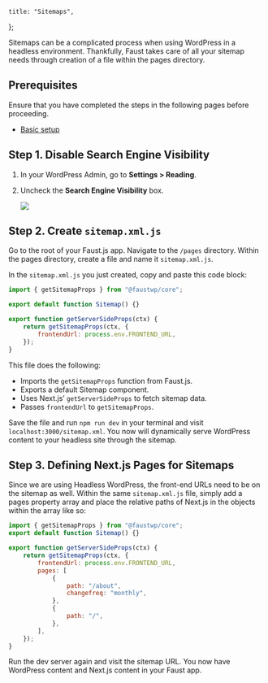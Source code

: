 	title: "Sitemaps",
};

Sitemaps can be a complicated process when using WordPress in a headless environment. Thankfully, Faust takes care of all your sitemap needs through creation of a file within the pages directory.

## Prerequisites

Ensure that you have completed the steps in the following pages before proceeding.

- [Basic setup](/docs/how-to/basic-setup)

## Step 1. Disable Search Engine Visibility

1. In your WordPress Admin, go to **Settings > Reading**.
2. Uncheck the **Search Engine Visibility** box.

   ![](./images/reading-settings.png)

## Step 2. Create `sitemap.xml.js`

Go to the root of your Faust.js app. Navigate to the `/pages` directory. Within the pages directory, create a file and name it `sitemap.xml.js`.

In the `sitemap.xml.js` you just created, copy and paste this code block:

```js title="/pages/sitemap.xml.js"
import { getSitemapProps } from "@faustwp/core";

export default function Sitemap() {}

export function getServerSideProps(ctx) {
	return getSitemapProps(ctx, {
		frontendUrl: process.env.FRONTEND_URL,
	});
}
```

This file does the following:

- Imports the `getSitemapProps` function from Faust.js.
- Exports a default Sitemap component.
- Uses Next.js’ `getServerSideProps` to fetch sitemap data.
- Passes `frontendUrl` to `getSitemapProps`.

Save the file and run `npm run dev` in your terminal and visit `localhost:3000/sitemap.xml`.
You now will dynamically serve WordPress content to your headless site through the sitemap.

## Step 3. Defining Next.js Pages for Sitemaps

Since we are using Headless WordPress, the front-end URLs need to be on the sitemap as well. Within the same `sitemap.xml.js` file, simply add a pages property array and place the relative paths of Next.js in the objects within the array like so:

```js title="pages/sitemap.xml.js"
import { getSitemapProps } from "@faustwp/core";
export default function Sitemap() {}

export function getServerSideProps(ctx) {
	return getSitemapProps(ctx, {
		frontendUrl: process.env.FRONTEND_URL,
		pages: [
			{
				path: "/about",
				changefreq: "monthly",
			},
			{
				path: "/",
			},
		],
	});
}
```

Run the dev server again and visit the sitemap URL. You now have WordPress content and Next.js content in your Faust app.
